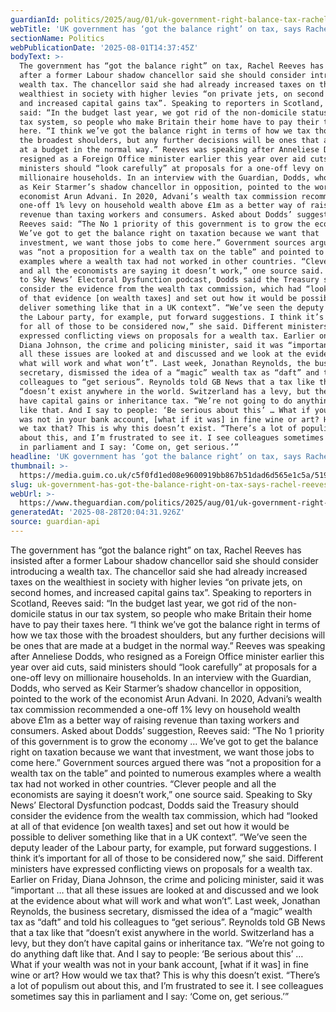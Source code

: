 ```yaml
---
guardianId: politics/2025/aug/01/uk-government-right-balance-tax-rachel-reeves-wealth
webTitle: 'UK government has ‘got the balance right’ on tax, says Rachel Reeves'
sectionName: Politics
webPublicationDate: '2025-08-01T14:37:45Z'
bodyText: >-
  The government has “got the balance right” on tax, Rachel Reeves has insisted
  after a former Labour shadow chancellor said she should consider introducing a
  wealth tax. The chancellor said she had already increased taxes on the
  wealthiest in society with higher levies “on private jets, on second homes,
  and increased capital gains tax”. Speaking to reporters in Scotland, Reeves
  said: “In the budget last year, we got rid of the non-domicile status in our
  tax system, so people who make Britain their home have to pay their taxes
  here. “I think we’ve got the balance right in terms of how we tax those with
  the broadest shoulders, but any further decisions will be ones that are made
  at a budget in the normal way.” Reeves was speaking after Anneliese Dodds, who
  resigned as a Foreign Office minister earlier this year over aid cuts, said
  ministers should “look carefully” at proposals for a one-off levy on
  millionaire households. In an interview with the Guardian, Dodds, who served
  as Keir Starmer’s shadow chancellor in opposition, pointed to the work of the
  economist Arun Advani. In 2020, Advani’s wealth tax commission recommended a
  one-off 1% levy on household wealth above £1m as a better way of raising
  revenue than taxing workers and consumers. Asked about Dodds’ suggestion,
  Reeves said: “The No 1 priority of this government is to grow the economy …
  We’ve got to get the balance right on taxation because we want that
  investment, we want those jobs to come here.” Government sources argued there
  was “not a proposition for a wealth tax on the table” and pointed to numerous
  examples where a wealth tax had not worked in other countries. “Clever people
  and all the economists are saying it doesn’t work,” one source said. Speaking
  to Sky News’ Electoral Dysfunction podcast, Dodds said the Treasury should
  consider the evidence from the wealth tax commission, which had “looked at all
  of that evidence [on wealth taxes] and set out how it would be possible to
  deliver something like that in a UK context”. “We’ve seen the deputy leader of
  the Labour party, for example, put forward suggestions. I think it’s important
  for all of those to be considered now,” she said. Different ministers have
  expressed conflicting views on proposals for a wealth tax. Earlier on Friday,
  Diana Johnson, the crime and policing minister, said it was “important … that
  all these issues are looked at and discussed and we look at the evidence about
  what will work and what won’t”. Last week, Jonathan Reynolds, the business
  secretary, dismissed the idea of a “magic” wealth tax as “daft” and told his
  colleagues to “get serious”. Reynolds told GB News that a tax like that
  “doesn’t exist anywhere in the world. Switzerland has a levy, but they don’t
  have capital gains or inheritance tax. “We’re not going to do anything daft
  like that. And I say to people: ‘Be serious about this’ … What if your wealth
  was not in your bank account, [what if it was] in fine wine or art? How would
  we tax that? This is why this doesn’t exist. “There’s a lot of populism out
  about this, and I’m frustrated to see it. I see colleagues sometimes say this
  in parliament and I say: ‘Come on, get serious.’”
headline: 'UK government has ‘got the balance right’ on tax, says Rachel Reeves'
thumbnail: >-
  https://media.guim.co.uk/c5f0fd1ed08e9600919bb867b51dad6d565e1c5a/519_0_4512_3610/500.jpg
slug: uk-government-has-got-the-balance-right-on-tax-says-rachel-reeves
webUrl: >-
  https://www.theguardian.com/politics/2025/aug/01/uk-government-right-balance-tax-rachel-reeves-wealth
generatedAt: '2025-08-28T20:04:31.926Z'
source: guardian-api
---
```

The government has “got the balance right” on tax, Rachel Reeves has insisted after a former Labour shadow chancellor said she should consider introducing a wealth tax. The chancellor said she had already increased taxes on the wealthiest in society with higher levies “on private jets, on second homes, and increased capital gains tax”. Speaking to reporters in Scotland, Reeves said: “In the budget last year, we got rid of the non-domicile status in our tax system, so people who make Britain their home have to pay their taxes here. “I think we’ve got the balance right in terms of how we tax those with the broadest shoulders, but any further decisions will be ones that are made at a budget in the normal way.” Reeves was speaking after Anneliese Dodds, who resigned as a Foreign Office minister earlier this year over aid cuts, said ministers should “look carefully” at proposals for a one-off levy on millionaire households. In an interview with the Guardian, Dodds, who served as Keir Starmer’s shadow chancellor in opposition, pointed to the work of the economist Arun Advani. In 2020, Advani’s wealth tax commission recommended a one-off 1% levy on household wealth above £1m as a better way of raising revenue than taxing workers and consumers. Asked about Dodds’ suggestion, Reeves said: “The No 1 priority of this government is to grow the economy … We’ve got to get the balance right on taxation because we want that investment, we want those jobs to come here.” Government sources argued there was “not a proposition for a wealth tax on the table” and pointed to numerous examples where a wealth tax had not worked in other countries. “Clever people and all the economists are saying it doesn’t work,” one source said. Speaking to Sky News’ Electoral Dysfunction podcast, Dodds said the Treasury should consider the evidence from the wealth tax commission, which had “looked at all of that evidence [on wealth taxes] and set out how it would be possible to deliver something like that in a UK context”. “We’ve seen the deputy leader of the Labour party, for example, put forward suggestions. I think it’s important for all of those to be considered now,” she said. Different ministers have expressed conflicting views on proposals for a wealth tax. Earlier on Friday, Diana Johnson, the crime and policing minister, said it was “important … that all these issues are looked at and discussed and we look at the evidence about what will work and what won’t”. Last week, Jonathan Reynolds, the business secretary, dismissed the idea of a “magic” wealth tax as “daft” and told his colleagues to “get serious”. Reynolds told GB News that a tax like that “doesn’t exist anywhere in the world. Switzerland has a levy, but they don’t have capital gains or inheritance tax. “We’re not going to do anything daft like that. And I say to people: ‘Be serious about this’ … What if your wealth was not in your bank account, [what if it was] in fine wine or art? How would we tax that? This is why this doesn’t exist. “There’s a lot of populism out about this, and I’m frustrated to see it. I see colleagues sometimes say this in parliament and I say: ‘Come on, get serious.’”
